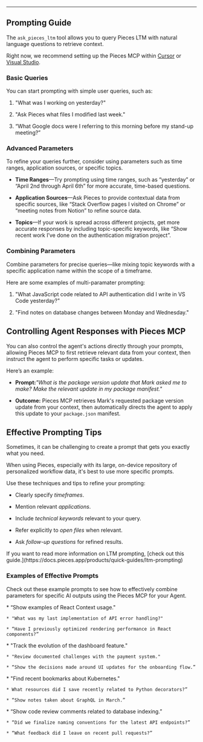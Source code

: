 ***

## Prompting Guide

The `ask_pieces_ltm` tool allows you to query Pieces LTM with natural language questions to retrieve context.

Right now, we recommend setting up the Pieces MCP within [Cursor](https://docs.pieces.app/products/mcp/cursor) or [Visual Studio](https://docs.pieces.app/products/mcp/github-copilot).

### Basic Queries

You can start prompting with simple user queries, such as:

1. "What was I working on yesterday?"

2. "Ask Pieces what files I modified last week."

3. “What Google docs were I referring to this morning before my stand-up meeting?”

### Advanced Parameters

To refine your queries further, consider using parameters such as time ranges, application sources, or specific topics.

* **Time Ranges**—Try prompting using time ranges, such as “yesterday” or “April 2nd through April 6th” for more accurate, time-based questions.

* **Application Sources**—Ask Pieces to provide contextual data from specific sources, like “Stack Overflow pages I visited on Chrome” or “meeting notes from Notion” to refine source data.

* **Topics**—If your work is spread across different projects, get more accurate responses by including topic-specific keywords, like “Show recent work I’ve done on the authentication migration project”.

### Combining Parameters

Combine parameters for precise queries—like mixing topic keywords with a specific application name within the scope of a timeframe.

Here are some examples of multi-paramater prompting:

1. "What JavaScript code related to API authentication did I write in VS Code yesterday?"

2. "Find notes on database changes between Monday and Wednesday."

## Controlling Agent Responses with Pieces MCP

You can also control the agent's actions directly through your prompts, allowing Pieces MCP to first retrieve relevant data from your context, then instruct the agent to perform specific tasks or updates.

Here’s an example:

* **Prompt:***"What is the package version update that Mark asked me to make? Make the relevant update in my package manifest."*

* **Outcome:** Pieces MCP retrieves Mark's requested package version update from your context, then automatically directs the agent to apply this update to your `package.json` manifest.

## Effective Prompting Tips

Sometimes, it can be challenging to create a prompt that gets you exactly what you need.

<Callout type="tip">
  When using Pieces, especially with its large, on-device repository of personalized workflow data, it's best to use more specific prompts.
</Callout>

Use these techniques and tips to refine your prompting:

* Clearly specify *timeframes*.

* Mention relevant *applications*.

* Include *technical keywords* relevant to your query.

* Refer explicitly to *open files* when relevant.

* Ask *follow-up questions* for refined results.

<Callout type="info">
  If you want to read more information on LTM prompting, [check out this guide.](https://docs.pieces.app/products/quick-guides/ltm-prompting)
</Callout>

### Examples of Effective Prompts

Check out these example prompts to see how to effectively combine parameters for specific AI outputs using the Pieces MCP for your Agent.

<CardGroup cols={2}>
  <Card title="Development Context">
    * “Show examples of React Context usage."

    * "What was my last implementation of API error handling?"

    * “Have I previously optimized rendering performance in React components?”
  </Card>

  <Card title="Project History">
    * "Track the evolution of the dashboard feature."

    * "Review documented challenges with the payment system."

    * “Show the decisions made around UI updates for the onboarding flow.”
  </Card>

  <Card title="Learning Retrieval">
    * "Find recent bookmarks about Kubernetes."

    * What resources did I save recently related to Python decorators?”

    * “Show notes taken about GraphQL in March.”
  </Card>

  <Card title="Code & Collaboration">
    * “Show code review comments related to database indexing.”

    * “Did we finalize naming conventions for the latest API endpoints?”

    * “What feedback did I leave on recent pull requests?”
  </Card>
</CardGroup>
